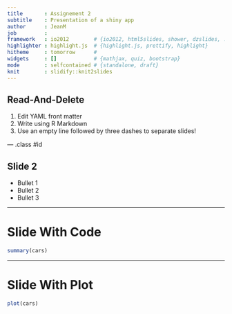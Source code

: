 ```yaml
---
title       : Assignement 2
subtitle    : Presentation of a shiny app
author      : JeanM
job         : 
framework   : io2012        # {io2012, html5slides, shower, dzslides, ...}
highlighter : highlight.js  # {highlight.js, prettify, highlight}
hitheme     : tomorrow      # 
widgets     : []            # {mathjax, quiz, bootstrap}
mode        : selfcontained # {standalone, draft}
knit        : slidify::knit2slides
---
```


## Read-And-Delete

1. Edit YAML front matter
2. Write using R Markdown
3. Use an empty line followed by three dashes to separate slides!

--- .class #id 

## Slide 2

- Bullet 1
- Bullet 2
- Bullet 3

---

Slide With Code
========================================================

```r
summary(cars)
```

---

Slide With Plot
========================================================

```r
plot(cars)
```
